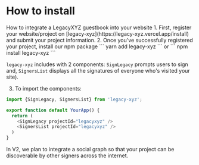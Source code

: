 
# How to install
<Callout emoji="🌱">
How to integrate a LegacyXYZ guestbook into your website
</Callout>
1. First, register your website/project on [legacy-xyz](https://legacy-xyz.vercel.app/install) and submit your project information.
2. Once you've successfully registered your project, install our npm package
  ```
  yarn add legacy-xyz
  ```
  or
  ```
  npm install legacy-xyz
  ```

  `legacy-xyz` includes with 2 components: `SignLegacy` prompts users to sign and, `SignersList` displays all the signatures of everyone who's visited your site).

3. To import the components:
  ```js
  import {SignLegacy, SignersList} from 'legacy-xyz';

  export function default YourApp() {
    return (
      <SignLegacy projectId="legacyxyz" />
      <SignersList projectId="legacyxyz" />
    )
  }
  ```
In V2, we plan to integrate a social graph so that your project can be discoverable by other signers across the internet.

